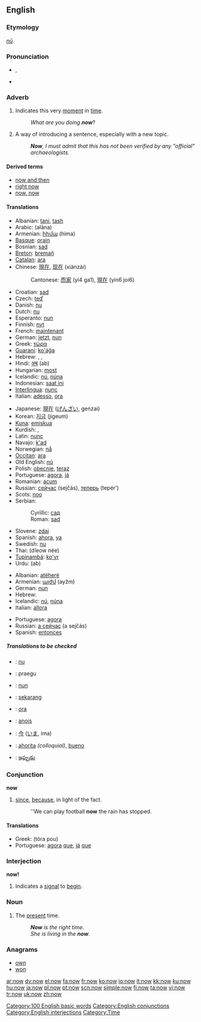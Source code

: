 {{see|NOW}}
{{wikipedia}}
==English==

{{rank|only|like|little|77|now|then|A|should}}

===Etymology===
{{OE.}} ''[[nū]]''.

===Pronunciation===
*{{IPA|/nɑʊ/}}, {{SAMPA|/naU/}}
*{{audio|en-us-now.ogg|Audio (US)}}
*:{{rhymes|aʊ}}

===Adverb===
{{en-adv|-}}

# Indicates this very [[moment]] in [[time]].
#:''What are you doing '''now'''''?
# A way of introducing a sentence, especially with a new topic.
#:'''''Now''', I must admit that this has not been verified by any "official" archaeologists''.

====Derived terms====
*[[now and then]]
*[[right now]]
*[[now, now]]

====Translations====
{{trans-top|indicates this very moment in time}}
*Albanian: [[tani]], [[tash]]
*Arabic: {{ARchar|[[الان]]}} (alāna)
*Armenian: [[հիմա]] (hima)
*[[Basque]]: [[orain]]
*Bosnian: [[sad#Bosnian|sad]]
*[[Breton]]: [[bremañ]]
*[[Catalan]]: [[ara]]
*Chinese: [[現在]], [[现在]] (xiànzài)
*:Cantonese: [[而家]] (yi4 ga1), [[現在]] (yin6 joi6)
*Croatian: [[sad#Croatian|sad]]
*Czech: [[teď]]
*Danish: [[nu]]
*Dutch: [[nu]]
*Esperanto: [[nun]]
*Finnish: [[nyt]]
*French: [[maintenant]]
*German: [[jetzt]], [[nun]]
*Greek: [[τώρα]]
*[[Guaraní]]: [[ko'ág̃a]]
*Hebrew: {{he-translation|עכשיו|akhsháv}}, {{he-translation|כעת|ka`ét}}, {{he-translation|עתה|attá}}
*Hindi: [[अब]] (ab)
*Hungarian:  [[most]]
*Icelandic: [[nú]], [[núna]]
*Indonesian: [[saat ini]]
*[[Interlingua]]: [[nunc]]
*Italian: [[adesso]], [[ora]]
{{trans-mid}}
*Japanese: [[現在]] ([[げんざい]], genzai)
*Korean: [[지금]] (jigeum)
*[[Kuna]]: [[emiskua]]
*Kurdish: {{KUchar|[[ئێستا]]}}, {{KUchar|[[له‌م کاته‌]]}}
*Latin: [[nunc]]
*Navajo: [[k'ad]]
*Norwegian: [[nå]]
*[[Occitan]]: [[ara]]
*Old English: [[nu|nū]]
*Polish: [[obecnie]], [[teraz]]
*Portuguese: [[agora]], [[já]]
*Romanian: [[acum]]
*Russian: [[сейчас]] (sejčás), [[теперь]] (tepér’)
*Scots: [[noo#Scots|noo]]
*Serbian:
*:Cyrillic: [[сад#Serbian|сад]]
*:Roman: [[sad#Serbian|sad]]
*Slovene: [[zdaj]]
*Spanish: [[ahora]], [[ya]]
*Swedish: [[nu]]
*Thai: {{THchar|[[เดี๋ยวนี้]]}} (dĭeow née)
*[[Tupinambá]]: [[ko'yr]]
*Urdu: {{URchar|[[اب]]}} (ab)
{{trans-bottom}}

{{trans-top|a way of introducing a sentence}}
*Albanian: [[atëherë]]
*Armenian: [[այժմ]] (ayžm)
*German: [[nun]]
*Hebrew: {{he-translation|עכשיו|akhsháv}}
*Icelandic: [[nú]], [[núna]]
*Italian: [[allora]]
{{trans-mid}}
*Portuguese: [[agora]]
*Russian: [[а сейчас]] (a sejčás)
*Spanish: [[entonces]]
{{trans-bottom}}

=====Translations to be checked=====
{{checktrans}}
*{{ttbc|Dutch}}: [[nu]]
*{{ttbc|Estonian}}: praegu
*{{ttbc|Ido}}: [[nun]]
*{{ttbc|Indonesian}}: [[sekarang]]
*{{ttbc|Interlingua}}: [[ora]]
*{{ttbc|Irish}}: [[anois]]
*{{ttbc|Japanese}}: [[今]] ([[いま]], ima)
*{{ttbc|Spanish}}: [[ahorita]] ''(colloquial)'', [[bueno]]
*{{ttbc|Telugu}}: [[ఇప్పుడు]]

===Conjunction===
'''now'''

# [[since]], [[because]], in light of the fact.
#: ''We can play football '''now''' the rain has stopped.

====Translations====
{{trans-top|since, because}}
*Greek: {{t|el|τώρα που||}} (tóra pou)
*Portuguese: [[agora]] [[que]], [[já]] [[que]]
{{trans-mid}}
{{trans-bottom}}

===Interjection===
'''now!'''

# Indicates a [[signal]] to [[begin]].

===Noun===
{{en-noun|-}}

# The [[present]] time.
#: '''''Now''' is the right time.''
#: ''She is living in the '''now'''.''

===Anagrams===
*[[own]]
*[[won]]

[[Category:100 English basic words]]
[[Category:English conjunctions]]
[[Category:English interjections]]
[[Category:Time]]

[[ar:now]]
[[dv:now]]
[[el:now]]
[[fa:now]]
[[fr:now]]
[[ko:now]]
[[io:now]]
[[it:now]]
[[kk:now]]
[[ku:now]]
[[hu:now]]
[[ja:now]]
[[pl:now]]
[[pt:now]]
[[scn:now]]
[[simple:now]]
[[fi:now]]
[[ta:now]]
[[vi:now]]
[[tr:now]]
[[uk:now]]
[[zh:now]]